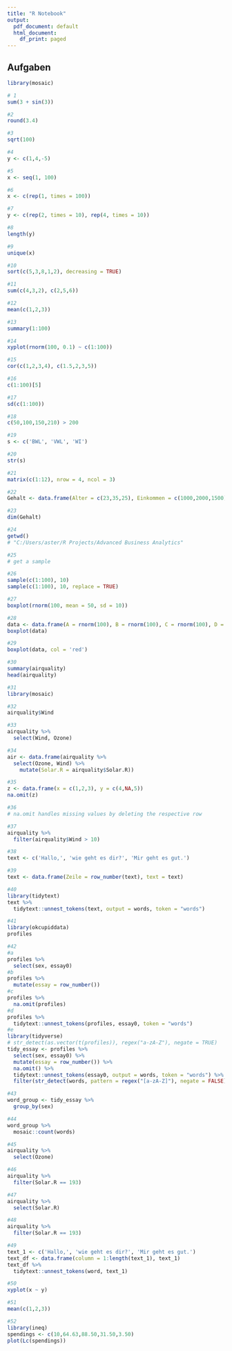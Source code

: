 ```yaml
---
title: "R Notebook"
output:
  pdf_document: default
  html_document:
    df_print: paged
---
```



## Aufgaben

```r
library(mosaic)
```
```r
# 1
sum(3 + sin(3))
```
```r
#2 
round(3.4)
```
```r
#3 
sqrt(100)
```
```r
#4
y <- c(1,4,-5)
```
```r
#5
x <- seq(1, 100)
```
```r
#6
x <- c(rep(1, times = 100))
```
```r
#7
y <- c(rep(2, times = 10), rep(4, times = 10))
```
```r
#8
length(y)
```
```r
#9 
unique(x)
```
```r
#10
sort(c(5,3,8,1,2), decreasing = TRUE)
```
```r
#11
sum(c(4,3,2), c(2,5,6))
```
```r
#12
mean(c(1,2,3))
```
```r
#13
summary(1:100)
```
```r
#14
xyplot(rnorm(100, 0.1) ~ c(1:100))
```
```r
#15
cor(c(1,2,3,4), c(1.5,2,3,5))
```
```r
#16
c(1:100)[5]
```
```r
#17
sd(c(1:100)) 
```
```r
#18
c(50,100,150,210) > 200
```
```r
#19
s <- c('BWL', 'VWL', 'WI')
```
```r
#20
str(s)
```
```r
#21
matrix(c(1:12), nrow = 4, ncol = 3)
```
```r
#22
Gehalt <- data.frame(Alter = c(23,35,25), Einkommen = c(1000,2000,1500), Geschlecht = c('m','w','w'))
```
```r
#23
dim(Gehalt)
```
```r
#24
getwd()
# "C:/Users/aster/R Projects/Advanced Business Analytics"
```
```r
#25
# get a sample
```
```r
#26 
sample(c(1:100), 10)
sample(c(1:100), 10, replace = TRUE)
```
```r
#27
boxplot(rnorm(100, mean = 50, sd = 10))
```
```r
#28
data <- data.frame(A = rnorm(100), B = rnorm(100), C = rnorm(100), D = rnorm(100))
boxplot(data)
```
```r
#29
boxplot(data, col = 'red')
```
```r
#30
summary(airquality)
head(airquality)
```
```r
#31
library(mosaic)
```
```r
#32
airquality$Wind
```
```r
#33
airquality %>% 
  select(Wind, Ozone)
```
```r
#34
air <- data.frame(airquality %>%
  select(Ozone, Wind) %>%
    mutate(Solar.R = airquality$Solar.R))
```
```r
#35
z <- data.frame(x = c(1,2,3), y = c(4,NA,5))
na.omit(z)
```
```r
#36
# na.omit handles missing values by deleting the respective row
```
```r
#37
airquality %>% 
  filter(airquality$Wind > 10)
```
```r
#38
text <- c('Hallo,', 'wie geht es dir?', 'Mir geht es gut.')
```
```r
#39
text <- data.frame(Zeile = row_number(text), text = text)
```
```r
#40
library(tidytext)
text %>%
  tidytext::unnest_tokens(text, output = words, token = "words")
```
```r
#41
library(okcupiddata)
profiles
```
```r
#42
#a
profiles %>% 
  select(sex, essay0)
#b
profiles %>%
  mutate(essay = row_number())
#c
profiles %>%
  na.omit(profiles)
#d
profiles %>% 
  tidytext::unnest_tokens(profiles, essay0, token = "words")
#e
library(tidyverse)
# str_detect(as.vector(t(profiles)), regex("a-zA-Z"), negate = TRUE)
tidy_essay <- profiles %>%
  select(sex, essay0) %>%
  mutate(essay = row_number()) %>%
  na.omit() %>%
  tidytext::unnest_tokens(essay0, output = words, token = "words") %>%
  filter(str_detect(words, pattern = regex("[a-zA-Z]"), negate = FALSE))
```
```r
#43
word_group <- tidy_essay %>%
  group_by(sex)
```
```r
#44
word_group %>%
  mosaic::count(words)
```
```r
#45
airquality %>%
  select(Ozone)
```
```r
#46
airquality %>% 
  filter(Solar.R == 193)
```
```r
#47
airquality %>%
  select(Solar.R)
```
```r
#48
airquality %>%
  filter(Solar.R == 193)
```
```r
#49
text_1 <- c('Hallo,', 'wie geht es dir?', 'Mir geht es gut.')
text_df <- data.frame(column = 1:length(text_1), text_1)
text_df %>% 
  tidytext::unnest_tokens(word, text_1)
```
```r
#50
xyplot(x ~ y)
```
```r
#51
mean(c(1,2,3))
```
```r
#52
library(ineq)
spendings <- c(10,64.63,88.50,31.50,3.50)
plot(Lc(spendings))
```